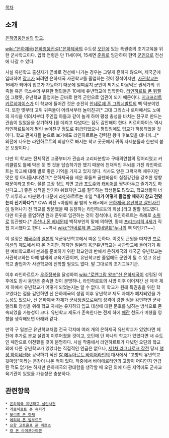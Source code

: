 [[목차]]

== 소개 ==
[[은하영웅전설]]의 [[학교]].

[[wiki:"은하제국(은하영웅전설)"은하제국]]의 수도성 [[오딘]]에 있는 특권층의 조기교육을 위한 군사학교이다. 입학 연령은 만 11세이며, 15세면 [[준위]]로 임관하여 현역 [[군인]]으로 전선에 나갈 수 있다.

사실 유년학교 출신자가 곧바로 전선에 나가는 경우는 그렇게 흔하지 않으며, 제국군에 입대하여 [[장교]]가 되려면 은하제국 사관학교를 졸업하는 것이 정석이지만, [[사관학교]]는 16세가 되어야 입교가 가능하기 때문에 일찌감치 군인이 되기로 마음먹은 권세가의 귀족들 혹은 극소수의 부유한 평민들은 10세에 유년학교에 입학한다. [[라인하르트 폰 뮈젤]]이 그랬듯, 유년학교 졸업자는 곧바로 현역 군인으로 임관이 되기 때문이다. [[지크프리트 키르히아이스]]가 이 학교에 들어간 것은 순전히 [[안네로제 폰 그뤼네발트]]의 빽 덕분이었다. 또한 옛부터 고위 귀족들이 어려서부터 놀이친구[* 고대 그리스나 로마에서도 노예의 자식을 어려서부터 주인집 아들과 같이 놀게 하여 평생 충성을 바치는 친구로 만드는 관습이 있었음을 상기하자.]를 데리고 다녔다는 점도 감안해야 한다. 키르히아이스 역시 라인하르트에게 딸린 놀이친구 정도로 취급되었으니 평민임에도 입교가 허용되었을 것이다. 학교 관계자들 눈으로 보기에도 라인하르트는 강력한 왕따 후보였을 테니까...[* 외전에 나오는 라인하르트의 회상으로 봐서는 학교 곳곳에서 귀족 자제분들과 한판씩 붙은 모양이다.]

다만 이 학교는 전체적인 교풍부터가 관습과 고리타분함과 구태의연함의 덩어리였고 커리큘럼도 틀에 박은 듯 옛 것을 답습하기만 했기 때문에 천재적인 두뇌를 가진 라인하르트는 학교에 대해 별로 좋은 기억을 가지고 있지 않다. 식사도 양은 그럭저럭 채우지만 맛은 영 아니올시다였고[* 은하제국을 세운 루돌프 골덴바움이 실질강건을 강조한 영향 때문이라고 한다. 물론 교장 정도 되면 고급 [[포도주]]와 [[캐비어]]를 짱박아두고 즐기기도 하신다고...] 좋은 성적을 받기야 쉬웠지만 그를 질투하는 학생들도 많았고, 학교생활이 너무 지루하고 따분했기 때문에 라인하르트는 후일 '''"내가 어떻게 졸업할 때까지 참고 견뎠는지 신기하다"'''[* OVA 외전 <아침의 꿈 밤의 노래>에서 [[은하제국 유년학교 살인사건]]이 일어나기 전 학교를 방문했을 때 등장하는 라인하르트의 회상.]라고 말할 정도였다. 다만 이곳을 졸업하면 원래 준위로 임관하는 것이 정석이나, 라인하르트는 특례로 [[소위]]로 임관했다.[* [[주산나 폰 베네뮌데]] 백작부인의 말에 의하면, 황제 [[프리드리히 4세]]가 직접 지시했다고 한다. ~~역시 [[wiki:"안네로제 폰 그뤼네발트"누나]]의 빽 덕인가?~~]

이 설정은 [[제국주의]] [[일본]]의 육군유년학교에서 따온 듯하다. 이것도 근원을 따지면 [[프로이센]]의 제도에서 따 온 거지만. 하지만 일본의 육군유년학교는 사관학교에 들어가기 위한 예비학교로써 본과를 준비하기 위한 학교인데 반해서 은하제국의 제국군 유년학교는 사관학교와는 아예 별개의 교육기관이며, 유년학교만 졸업해도 군인이 될 수 있고 유년학교 졸업자가 사관학교에 진학할 필요도 없다. 말 그대로의 조기교육기관.

이후 라인하르트가 [[우주정복]]을 달성하여 [[wiki:"로엔그람 왕조"신 은하제국]]이 성립된 이후에도 잠시 동안은 존속한 것이 분명하나, 라인하르트의 사망 이후 이어져간 신 제국 체제 하에서 유년학교가 어떻게 되었는지는 알 수 없다. 이 학교가 원래 특권층을 위한 학교였다는 점을 감안하면 신 은하제국의 성립 이후 유년학교 제도 자체가 폐지되었을 가능성도 있으나, 신 은하제국 자체가 [[군사정권]]으로써의 성격이 강한 점을 감안하면 군사 엘리트 양성을 위해 학교 자체는 유지하되 입교 대상에 대한 문호를 넓히는 방식으로 존속되었을 가능성이 크다. 유년학교 제도가 존속한다는 전제 하에 [[페잔]] 천도가 미쳤을 영향을 생각해보면 아래와 같다.

만약 구 일본군 유년학교처럼 전국 각지에 여러 개의 은하제국 유년학교가 있었다면 페잔에 추가로 분교 설립이 이루어졌을 것이고, 오딘에 단 하나의 학교가 있었다면 새 수도인 페잔으로 이전했을 것이 분명하다. 사실 작중에서 라인하르트가 다녔던 오딘의 학교 외에 다른 유년학교가 있었다는 직접적인 언급은 없으나, [[제1차 라그나로크 작전]] 당시 [[행성 하이네센]]을 공략하기 직전 [[칼 에두아르트 바이어라인]]의 대사에서 "고향의 유년학교 뒷마당"이라는 문장이 나온 적이 있다. 작중에서 바이에르라인의 고향이 어디인지 언급된 적도 없기는 하지만 은하제국의 광대함을 생각할 때 오딘 외에 다른 지역에도 군사교육기관이 있었을 가능성은 충분하다.

== 관련항목 ==
 * [[은하제국 유년학교 살인사건]]
 * [[게르하르트 폰 슈퇴거]]
 * [[모리츠 폰 하제]]
 * [[에리히 폰 발부르크]]
 * [[요함 고트홀프 폰 베르츠]]
 * [[칼 폰 라이프아이젠]]
